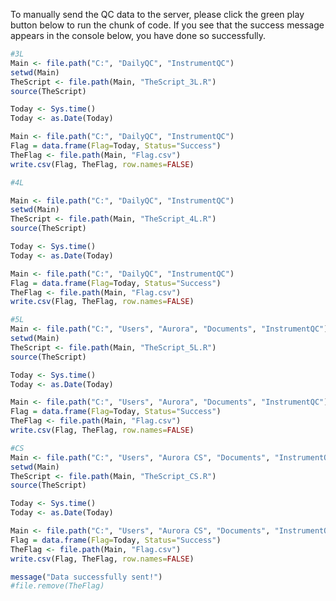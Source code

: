 To manually send the QC data to the server, please click the green play button below to run the chunk of code. If you see that the success message appears in the console below, you have done so successfully. 

```r
#3L
Main <- file.path("C:", "DailyQC", "InstrumentQC")
setwd(Main)
TheScript <- file.path(Main, "TheScript_3L.R")
source(TheScript)

Today <- Sys.time()
Today <- as.Date(Today)

Main <- file.path("C:", "DailyQC", "InstrumentQC")
Flag = data.frame(Flag=Today, Status="Success")
TheFlag <- file.path(Main, "Flag.csv")
write.csv(Flag, TheFlag, row.names=FALSE)

#4L

Main <- file.path("C:", "DailyQC", "InstrumentQC")
setwd(Main)
TheScript <- file.path(Main, "TheScript_4L.R")
source(TheScript)

Today <- Sys.time()
Today <- as.Date(Today)

Main <- file.path("C:", "DailyQC", "InstrumentQC")
Flag = data.frame(Flag=Today, Status="Success")
TheFlag <- file.path(Main, "Flag.csv")
write.csv(Flag, TheFlag, row.names=FALSE)

#5L
Main <- file.path("C:", "Users", "Aurora", "Documents", "InstrumentQC")
setwd(Main)
TheScript <- file.path(Main, "TheScript_5L.R")
source(TheScript)

Today <- Sys.time()
Today <- as.Date(Today)

Main <- file.path("C:", "Users", "Aurora", "Documents", "InstrumentQC")
Flag = data.frame(Flag=Today, Status="Success")
TheFlag <- file.path(Main, "Flag.csv")
write.csv(Flag, TheFlag, row.names=FALSE)

#CS
Main <- file.path("C:", "Users", "Aurora CS", "Documents", "InstrumentQC")
setwd(Main)
TheScript <- file.path(Main, "TheScript_CS.R")
source(TheScript)

Today <- Sys.time()
Today <- as.Date(Today)

Main <- file.path("C:", "Users", "Aurora CS", "Documents", "InstrumentQC")
Flag = data.frame(Flag=Today, Status="Success")
TheFlag <- file.path(Main, "Flag.csv")
write.csv(Flag, TheFlag, row.names=FALSE)

message("Data successfully sent!")
#file.remove(TheFlag)
```